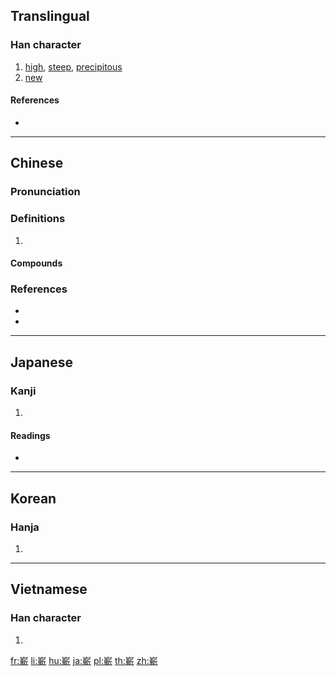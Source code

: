 {{also|崭}}
==Translingual==

===Han character===
{{Han char|rn=46|rad=山|as=11|sn=14|four=22521|canj=UJJL|ids=⿱山斬}}

# [[high]], [[steep]], [[precipitous]]
# [[new]]

====References====
* {{Han ref|kx=0318.300|dkj=08413|dj=0618.410|hdz=10793.050|uh=5D84|ud=23940|bh=B9F1|bd=47601}}

----

==Chinese==
{{zh-forms|s=崭}}

===Pronunciation===
{{zh-pron
|m=zhǎn
|c=zaam2,zaam3,caam5,caam4
|mn=chám
|cat=
}}

===Definitions===
{{zh-hanzi}}

# {{rfdef|zh}}

====Compounds====
{{zh-der|嶄新|嶄然|嶄露|嶄露鋒芒|嶄露頭角|頭角嶄然}}

===References===
* {{R:yue:Hanzi}}
* {{R:nan:thcwdq}}

----

==Japanese==

===Kanji===
{{ja-kanji|grade=|rs=山11}}

# {{defn|lang=ja|sort=山11}}

====Readings====
* {{ja-readings|on=[[さん]] (san), [[ざん]] (zan)|kun=[[けわしい]] (kewashii)}}

----

==Korean==

===Hanja===
{{ko-hanja|hangeul=참|rv=cham|mr=ch'am}}

# {{defn|lang=ko|sort=山11}}

----

==Vietnamese==

===Han character===
{{vi-readings|rs=山11|hanviet=chởm}}

# {{defn|lang=vi|sort=山11}}

[[fr:嶄]]
[[li:嶄]]
[[hu:嶄]]
[[ja:嶄]]
[[pl:嶄]]
[[th:嶄]]
[[zh:嶄]]
